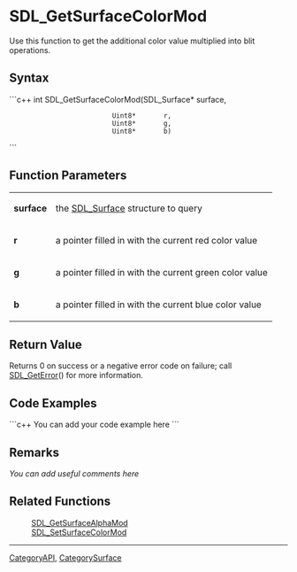 
= SDL_GetSurfaceColorMod =
Use this function to get the additional color value multiplied into blit operations.


== Syntax ==
```c++
int SDL_GetSurfaceColorMod(SDL_Surface* surface,
                           Uint8*       r,
                           Uint8*       g,
                           Uint8*       b)
```

== Function Parameters ==
{|
|'''surface'''
|the [[SDL_Surface]] structure to query
|-
|'''r'''
|a pointer filled in with the current red color value
|-
|'''g'''
|a pointer filled in with the current green color value
|-
|'''b'''
|a pointer filled in with the current blue color value
|}

== Return Value ==
Returns 0 on success or a negative error code on failure; call [[SDL_GetError]]() for more information.

== Code Examples ==
```c++
You can add your code example here
```

== Remarks ==
''You can add useful comments here''

== Related Functions ==
:[[SDL_GetSurfaceAlphaMod]]
:[[SDL_SetSurfaceColorMod]]

----
[[CategoryAPI]], [[CategorySurface]]
